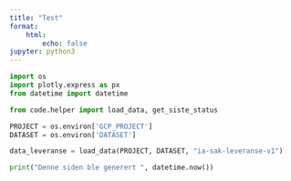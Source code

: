 ```yaml
---
title: "Test"
format:
    html:
        echo: false
jupyter: python3
---
```


```python
import os
import plotly.express as px
from datetime import datetime

from code.helper import load_data, get_siste_status

PROJECT = os.environ['GCP_PROJECT']
DATASET = os.environ['DATASET']

data_leveranse = load_data(PROJECT, DATASET, "ia-sak-leveranse-v1")

print("Denne siden ble generert ", datetime.now())
```
